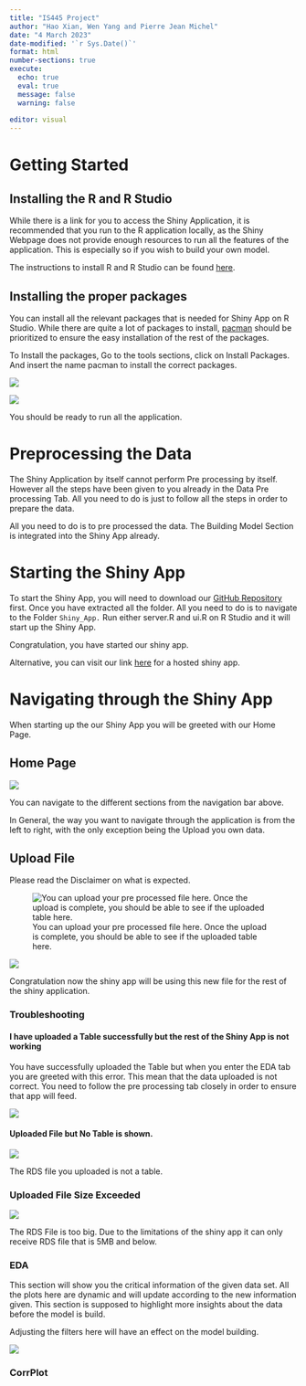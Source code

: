 ```yaml
---
title: "IS445 Project"
author: "Hao Xian, Wen Yang and Pierre Jean Michel"
date: "4 March 2023"
date-modified: '`r Sys.Date()`'
format: html
number-sections: true
execute: 
  echo: true
  eval: true
  message: false
  warning: false
  
editor: visual
---
```


# Getting Started

## Installing the R and R Studio

While there is a link for you to access the Shiny Application, it is recommended that you run to the R application locally, as the Shiny Webpage does not provide enough resources to run all the features of the application. This is especially so if you wish to build your own model.

The instructions to install R and R Studio can be found [here](https://posit.co/download/rstudio-desktop/).

## Installing the proper packages

You can install all the relevant packages that is needed for Shiny App on R Studio. While there are quite a lot of packages to install, [pacman](https://cran.r-project.org/web/packages/pacman/index.html) should be prioritized to ensure the easy installation of the rest of the packages.

To Install the packages, Go to the tools sections, click on Install Packages. And insert the name pacman to install the correct packages.

![](images/image-1594178259.png)

![](images/image-846762764.png)

You should be ready to run all the application.

# Preprocessing the Data

The Shiny Application by itself cannot perform Pre processing by itself. However all the steps have been given to you already in the Data Pre processing Tab. All you need to do is just to follow all the steps in order to prepare the data.

All you need to do is to pre processed the data. The Building Model Section is integrated into the Shiny App already.

# Starting the Shiny App

To start the Shiny App, you will need to download our [GitHub Repository](https://github.com/wyt05/GeoSpatialProject) first. Once you have extracted all the folder. All you need to do is to navigate to the Folder `Shiny_App.` Run either server.R and ui.R on R Studio and it will start up the Shiny App.

Congratulation, you have started our shiny app.

Alternative, you can visit our link [here](https://is415-hdb2023.shinyapps.io/Shiny_app/) for a hosted shiny app.

# Navigating through the Shiny App

When starting up the our Shiny App you will be greeted with our Home Page.

## Home Page

![](images/image-943181994.png)

You can navigate to the different sections from the navigation bar above.

In General, the way you want to navigate through the application is from the left to right, with the only exception being the Upload you own data.

## Upload File

Please read the Disclaimer on what is expected.

![You can upload your pre processed file here. Once the upload is complete, you should be able to see if the uploaded table here.](images/image-1847437255.png)

![](images/image-191044178.png)

Congratulation now the shiny app will be using this new file for the rest of the shiny application.

### Troubleshooting

#### I have uploaded a Table successfully but the rest of the Shiny App is not working

You have successfully uploaded the Table but when you enter the EDA tab you are greeted with this error. This mean that the data uploaded is not correct. You need to follow the pre processing tab closely in order to ensure that app will feed.

![](images/image-1667091527.png)

#### Uploaded File but No Table is shown.

![](images/image-295839219.png)

The RDS file you uploaded is not a table.

### Uploaded File Size Exceeded

![](images/image-1828195131.png)

The RDS File is too big. Due to the limitations of the shiny app it can only receive RDS file that is 5MB and below.

### EDA

This section will show you the critical information of the given data set. All the plots here are dynamic and will update according to the new information given. This section is supposed to highlight more insights about the data before the model is build.

Adjusting the filters here will have an effect on the model building.

![](images/image-1526870859.png)

### CorrPlot
